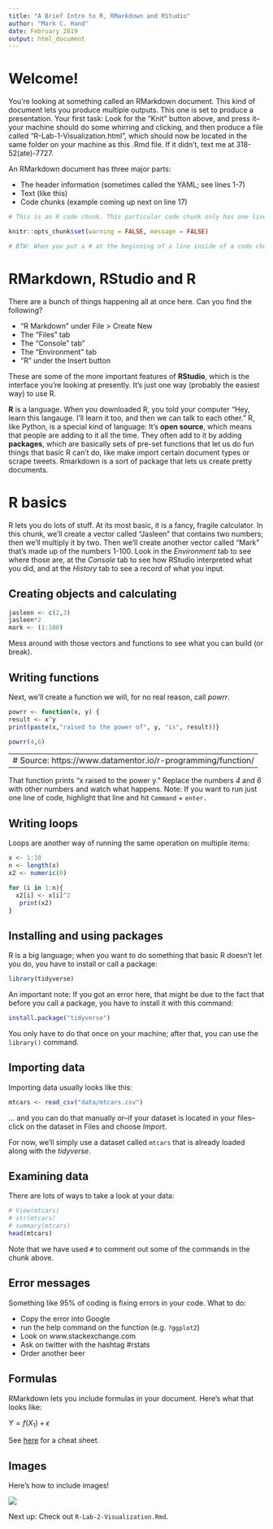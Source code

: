 ```yaml
---
title: "A Brief Intro to R, RMarkdown and RStudio"
author: "Mark C. Hand" 
date: February 2019 
output: html_document
---
```


# Welcome! 

You're looking at something called an RMarkdown document. This kind of document lets you produce multiple outputs. This one is set to produce a presentation. Your first task: Look for the "Knit" button above, and press it--your machine should do some whirring and clicking, and then produce a file called "R-Lab-1-Visualization.html", which should now be located in the same folder on your machine as this .Rmd file. If it didn't, text me at 318-52(ate)-7727. 

An RMarkdown document has three major parts: 

- The header information (sometimes called the YAML; see lines 1-7)
- Text (like this)
- Code chunks (example coming up next on line 17) 

```r
# This is an R code chunk. This particular code chunk only has one line of actual code, which sets some formatting rules for the rest of the document. Don't worry yet about what this code means. 

knitr::opts_chunk$set(warning = FALSE, message = FALSE)

# BTW: When you put a # at the beginning of a line inside of a code chunk, that's called "commenting out." It won't show up in whatever you knit.
```

# RMarkdown, RStudio and R 

There are a bunch of things happening all at once here. Can you find the following? 

- "R Markdown" under File > Create New 
- The "Files" tab
- The "Console" tab"
- The "Environment" tab 
- "R" under the Insert button 

These are some of the more important features of **RStudio**, which is the interface you're looking at presently. It's just one way (probably the easiest way) to use R. 

**R** is a language. When you downloaded R, you told your computer "Hey, learn this langauge. I'll learn it too, and then we can talk to each other." R, like Python, is a special kind of language: It's **open source**, which means that people are adding to it all the time. They often add to it by adding **packages**, which are basically sets of pre-set functions that let us do fun things that basic R can't do, like make import certain document types or scrape tweets. Rmarkdown is a sort of package that lets us create pretty documents.  
  
# R basics 

R lets you do lots of stuff. At its most basic, it is a fancy, fragile calculator. In this chunk, we'll create a vector called "Jasleen" that contains two numbers; then we'll multiply it by two. Then we'll create another vector called "Mark" that's made up of the numbers 1-100. Look in the _Environment_ tab to see where those are, at the _Console_ tab to see how RStudio interpreted what you did, and at the _History_ tab to see a record of what you input. 

## Creating objects and calculating

```r
jasleen <- c(2,3)
jasleen*2
mark <- (1:100)
```

Mess around with those vectors and functions to see what you can build (or break).

## Writing functions

Next, we'll create a function we will, for no real reason, call _powrr_. 

```r
powrr <- function(x, y) {
result <- x^y
print(paste(x,"raised to the power of", y, "is", result))}

powrr(4,6)
```

---
# Source: https://www.datamentor.io/r-programming/function/
---

That function prints "x raised to the power y." Replace the numbers _4_ and _6_ with other numbers and watch what happens. Note: If you want to run just one line of code, highlight that line and hit `Command` + `enter.` 

## Writing loops 

Loops are another way of running the same operation on multiple items: 

```r
x <- 1:10
n <- length(x)
x2 <- numeric(0)

for (i in 1:n){
  x2[i] <- x[i]^2
   print(x2)
}
```

## Installing and using packages 

R is a big language; when you want to do something that basic R doesn't let you do, you have to install or call a package: 

```r
library(tidyverse)
```

An important note: If you got an error here, that might be due to the fact that before you call a package, you have to install it with this command: 


```r
install.package("tidyverse")
```

You only have to do that once on your machine; after that, you can use the `library()` command. 

## Importing data 

Importing data usually looks like this: 
```r
mtcars <- read_csv("data/mtcars.csv")
```

... and you can do that manually or--if your dataset is located in your files--click on the dataset in Files and choose _Import_. 

For now, we'll simply use a dataset called `mtcars` that is already loaded along with the _tidyverse_. 

## Examining data

There are lots of ways to take a look at your data: 

```r
# View(mtcars)
# str(mtcars)
# summary(mtcars)
head(mtcars)
```

Note that we have used `#` to comment out some of the commands in the chunk above. 

## Error messages 

Something like 95% of coding is fixing errors in your code. What to do: 

- Copy the error into Google
- run the help command on the function (e.g. `?ggplot2`)
- Look on www.stackexchange.com
- Ask on twitter with the hashtag #rstats
- Order another beer 

## Formulas

RMarkdown lets you include formulas in your document. Here's what that looks like:

$Y = f(X_{1}) + \epsilon$

See [here](https://www.calvin.edu/~rpruim/courses/s341/S17/from-class/MathinRmd.html) for a cheat sheet. 

## Images

Here's how to include images!

![](collateral/coco.jpg) 

Next up: Check out `R-Lab-2-Visualization.Rmd`. 
